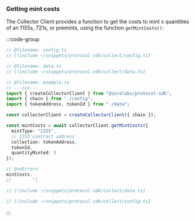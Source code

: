 ### Getting mint costs

The Collector Client provides a function to get the costs to mint x quantities of an 1155s, 721s, or premints, using the function `getMintCosts()`:

:::code-group

```ts twoslash [example.ts]
// @filename: config.ts
// [!include ~/snippets/protocol-sdk/collect/config.ts]

// @filename: data.ts
// [!include ~/snippets/protocol-sdk/collect/data.ts]

// @filename: example.ts
// ---cut---
import { createCollectorClient } from "@zoralabs/protocol-sdk";
import { chain } from "./config";
import { tokenAddress, tokenId } from "./data";

const collectorClient = createCollectorClient({ chain });

const mintCosts = await collectorClient.getMintCosts({
  mintType: "1155",
  // 1155 contract address
  collection: tokenAddress,
  tokenId,
  quantityMinted: 5
});

// @noErrors
mintCosts.
//        ^|


```

```ts twoslash [data.ts]
// [!include ~/snippets/protocol-sdk/collect/data.ts]
```

```ts twoslash [config.ts]
// [!include ~/snippets/protocol-sdk/collect/config.ts]
```

:::
